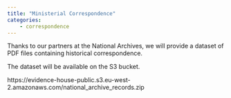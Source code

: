 ```yaml
---
title: "Ministerial Correspondence"
categories:
    - correspondence
---
```


Thanks to our partners at the National Archives, we will provide a dataset of PDF files containing historical correspondence.

The dataset will be available on the S3 bucket.

https://evidence-house-public.s3.eu-west-2.amazonaws.com/national_archive_records.zip